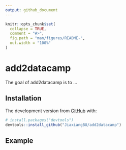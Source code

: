 ```yaml
---
output: github_document
---
```


<!-- README.md is generated from README.Rmd. Please edit that file -->

```r
knitr::opts_chunk$set(
  collapse = TRUE,
  comment = "#>",
  fig.path = "man/figures/README-",
  out.width = "100%"
)
```
# add2datacamp

<!-- badges: start -->
<!-- badges: end -->

The goal of add2datacamp is to ...

## Installation

The development version from [GitHub](https://github.com/) with:

``` r
# install.packages("devtools")
devtools::install_github("JiaxiangBU/add2datacamp")
```
## Example

